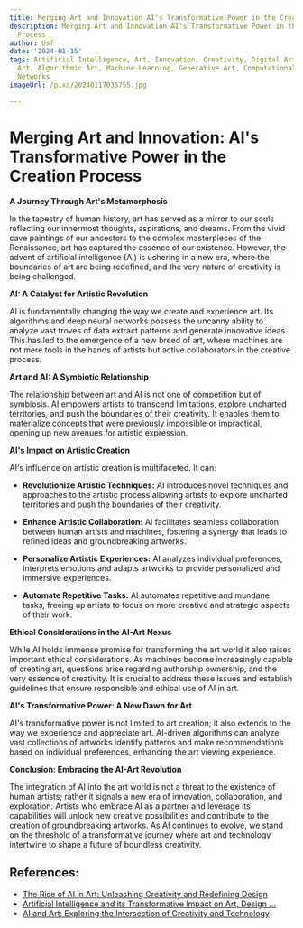 ```yaml
---
title: Merging Art and Innovation AI's Transformative Power in the Creation Process
description: Merging Art and Innovation AI's Transformative Power in the Creation
  Process
author: Usf
date: '2024-01-15'
tags: Artificial Intelligence, Art, Innovation, Creativity, Digital Art, AI-Generated
  Art, Algorithmic Art, Machine Learning, Generative Art, Computational Art, Neural
  Networks
imageUrl: /pixa/20240117035755.jpg

---
```

# **Merging Art and Innovation: AI's Transformative Power  in the Creation Process**

**A Journey Through Art's  Metamorphosis**

In the tapestry of human history, art has served as a mirror to our souls reflecting our  innermost  thoughts,  aspirations, and dreams.  From the vivid cave paintings of our ancestors to the complex masterpieces of the Renaissance, art has captured the essence of our existence. However, the advent of artificial intelligence (AI) is ushering in a new  era,  where the  boundaries of art are being redefined, and the very nature  of  creativity is being challenged.

**AI: A Catalyst for Artistic Revolution**

AI is  fundamentally changing the way we create and experience art.  Its algorithms and deep neural networks possess  the uncanny ability to analyze  vast troves of data  extract patterns and generate innovative ideas. This has led to the emergence of a new breed of art, where machines are not mere tools in the hands of artists but active collaborators in the creative process.

**Art and AI: A Symbiotic  Relationship**

The relationship between art and AI is not one of competition but of symbiosis. AI empowers artists to transcend limitations, explore uncharted territories, and push the boundaries of their creativity. It enables them to materialize concepts that were previously impossible or impractical, opening up new avenues for artistic expression.

**AI's Impact on Artistic Creation**

AI's influence on artistic creation is multifaceted. It  can:

- **Revolutionize Artistic Techniques:**  AI introduces novel techniques and approaches to the artistic process allowing artists to explore uncharted territories and push the boundaries of  their creativity.

- **Enhance  Artistic Collaboration:** AI  facilitates seamless collaboration between human artists  and machines, fostering a synergy that  leads to refined ideas and groundbreaking artworks.

- **Personalize Artistic Experiences:** AI analyzes individual preferences, interprets emotions and adapts  artworks to provide personalized and immersive experiences.

- **Automate Repetitive Tasks:** AI automates repetitive and mundane  tasks, freeing up artists to focus  on more creative and strategic  aspects of their work.

**Ethical Considerations in the AI-Art Nexus**

While AI holds immense promise for transforming the art world it also raises important ethical considerations. As  machines become increasingly capable of creating art, questions arise regarding authorship ownership, and the very essence of creativity. It is crucial to address  these issues and  establish guidelines that  ensure responsible and ethical use of AI in art.

**AI's Transformative Power: A New  Dawn for Art**

AI's transformative power is not limited to art creation; it also extends to the way we experience and appreciate art. AI-driven algorithms  can  analyze vast collections of  artworks  identify patterns and make recommendations based on individual preferences, enhancing the art viewing experience.

**Conclusion: Embracing the AI-Art Revolution**

The integration of AI into  the art world is not a threat to the existence of human artists; rather it signals a new era of innovation,  collaboration, and exploration. Artists who embrace AI as  a partner  and leverage its capabilities will unlock new creative possibilities and contribute to the creation of groundbreaking  artworks. As AI continues  to evolve, we stand  on the threshold of a transformative journey  where art  and  technology intertwine to  shape a  future of  boundless creativity.

## References:
- [The Rise of AI in Art: Unleashing Creativity and Redefining Design](https://www.linkedin.com/pulse/rise-ai-art-unleashing-creativity-redefining-design-tim-meyer)
- [Artificial Intelligence and its Transformative Impact on Art, Design ...](https://www.linkedin.com/pulse/artificial-intelligence-its-transformative-impact-art-shahzad-ahmad-t4oef)
- [AI and Art: Exploring the Intersection of Creativity and Technology](https://fintelics.medium.com/ai-and-art-exploring-the-intersection-of-creativity-and-technology-40405f9156ab)
